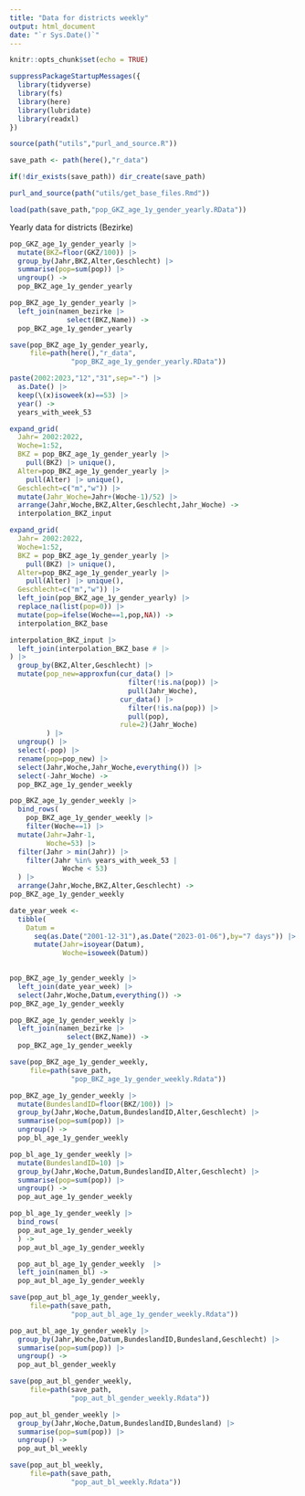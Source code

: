 ```yaml
---
title: "Data for districts weekly"
output: html_document
date: "`r Sys.Date()`"
---
```


```r
knitr::opts_chunk$set(echo = TRUE)
```


```r
suppressPackageStartupMessages({
  library(tidyverse)
  library(fs)
  library(here)
  library(lubridate)
  library(readxl)
})
```

```r
source(path("utils","purl_and_source.R"))
```

```r
save_path <- path(here(),"r_data")
```

```r
if(!dir_exists(save_path)) dir_create(save_path)
```
```r
purl_and_source(path("utils/get_base_files.Rmd"))
```

```r
load(path(save_path,"pop_GKZ_age_1y_gender_yearly.RData"))
```

Yearly data for districts (Bezirke)

```r
pop_GKZ_age_1y_gender_yearly |>
  mutate(BKZ=floor(GKZ/100)) |>
  group_by(Jahr,BKZ,Alter,Geschlecht) |>
  summarise(pop=sum(pop)) |>
  ungroup() ->
  pop_BKZ_age_1y_gender_yearly
```

```r
pop_BKZ_age_1y_gender_yearly |>
  left_join(namen_bezirke |>
              select(BKZ,Name)) ->
  pop_BKZ_age_1y_gender_yearly
```

```r
save(pop_BKZ_age_1y_gender_yearly,
     file=path(here(),"r_data",
               "pop_BKZ_age_1y_gender_yearly.RData"))  
```



```r
paste(2002:2023,"12","31",sep="-") |>
  as.Date() |>
  keep(\(x)isoweek(x)==53) |>
  year() ->
  years_with_week_53
```



```r
expand_grid(
  Jahr= 2002:2022,
  Woche=1:52,
  BKZ = pop_BKZ_age_1y_gender_yearly |>
    pull(BKZ) |> unique(),
  Alter=pop_BKZ_age_1y_gender_yearly |>
    pull(Alter) |> unique(),
  Geschlecht=c("m","w")) |>
  mutate(Jahr_Woche=Jahr+(Woche-1)/52) |>
  arrange(Jahr,Woche,BKZ,Alter,Geschlecht,Jahr_Woche) ->
  interpolation_BKZ_input
```


```r
expand_grid(
  Jahr= 2002:2022,
  Woche=1:52,
  BKZ = pop_BKZ_age_1y_gender_yearly |>
    pull(BKZ) |> unique(),
  Alter=pop_BKZ_age_1y_gender_yearly |>
    pull(Alter) |> unique(),
  Geschlecht=c("m","w")) |>
  left_join(pop_BKZ_age_1y_gender_yearly) |>
  replace_na(list(pop=0)) |>
  mutate(pop=ifelse(Woche==1,pop,NA)) ->
  interpolation_BKZ_base
```



```r
interpolation_BKZ_input |>
  left_join(interpolation_BKZ_base # |>
) |>
  group_by(BKZ,Alter,Geschlecht) |>
  mutate(pop_new=approxfun(cur_data() |> 
                             filter(!is.na(pop)) |> 
                             pull(Jahr_Woche),
                           cur_data() |> 
                             filter(!is.na(pop)) |> 
                             pull(pop),
                           rule=2)(Jahr_Woche)
         ) |>
  ungroup() |>
  select(-pop) |>
  rename(pop=pop_new) |>
  select(Jahr,Woche,Jahr_Woche,everything()) |>
  select(-Jahr_Woche) ->
  pop_BKZ_age_1y_gender_weekly
```



```r
pop_BKZ_age_1y_gender_weekly |>
  bind_rows(
    pop_BKZ_age_1y_gender_weekly |>
    filter(Woche==1) |>
  mutate(Jahr=Jahr-1,
         Woche=53) |>
  filter(Jahr > min(Jahr)) |>
    filter(Jahr %in% years_with_week_53 |
             Woche < 53)
  ) |>
  arrange(Jahr,Woche,BKZ,Alter,Geschlecht) ->
pop_BKZ_age_1y_gender_weekly   
```




```r
date_year_week <-
  tibble(
    Datum =  
      seq(as.Date("2001-12-31"),as.Date("2023-01-06"),by="7 days")) |>
      mutate(Jahr=isoyear(Datum),
             Woche=isoweek(Datum))
    
```



```r
pop_BKZ_age_1y_gender_weekly |>
  left_join(date_year_week) |>
  select(Jahr,Woche,Datum,everything()) ->
pop_BKZ_age_1y_gender_weekly  
```



```r
pop_BKZ_age_1y_gender_weekly |>
  left_join(namen_bezirke |>
              select(BKZ,Name)) ->
  pop_BKZ_age_1y_gender_weekly
```



```r
save(pop_BKZ_age_1y_gender_weekly,
     file=path(save_path,
               "pop_BKZ_age_1y_gender_weekly.Rdata"))
```



```r
pop_BKZ_age_1y_gender_weekly |> 
  mutate(BundeslandID=floor(BKZ/100)) |>
  group_by(Jahr,Woche,Datum,BundeslandID,Alter,Geschlecht) |>
  summarise(pop=sum(pop)) |>
  ungroup() ->
  pop_bl_age_1y_gender_weekly   
```

```r
pop_bl_age_1y_gender_weekly |> 
  mutate(BundeslandID=10) |>
  group_by(Jahr,Woche,Datum,BundeslandID,Alter,Geschlecht) |>
  summarise(pop=sum(pop)) |>
  ungroup() ->
  pop_aut_age_1y_gender_weekly 
```

```r
pop_bl_age_1y_gender_weekly |>
  bind_rows(
  pop_aut_age_1y_gender_weekly 
  ) -> 
  pop_aut_bl_age_1y_gender_weekly  
```


```r
  pop_aut_bl_age_1y_gender_weekly  |>
  left_join(namen_bl) ->
  pop_aut_bl_age_1y_gender_weekly
```

```r
save(pop_aut_bl_age_1y_gender_weekly,
     file=path(save_path,
               "pop_aut_bl_age_1y_gender_weekly.Rdata"))
```

```r
pop_aut_bl_age_1y_gender_weekly |>
  group_by(Jahr,Woche,Datum,BundeslandID,Bundesland,Geschlecht) |>
  summarise(pop=sum(pop)) |>
  ungroup() ->
  pop_aut_bl_gender_weekly
```

```r
save(pop_aut_bl_gender_weekly,
     file=path(save_path,
               "pop_aut_bl_gender_weekly.Rdata"))
```


```r
pop_aut_bl_gender_weekly |>
  group_by(Jahr,Woche,Datum,BundeslandID,Bundesland) |>
  summarise(pop=sum(pop)) |>
  ungroup() ->
  pop_aut_bl_weekly
```


```r
save(pop_aut_bl_weekly,
     file=path(save_path,
               "pop_aut_bl_weekly.Rdata"))
```